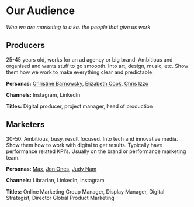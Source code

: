 
<Meta title="Design System|Brand/Audience" />

# Our Audience

_Who we are marketing to a.ka. the people that give us work_

## Producers

25-45 years old, works for an ad agency or big brand. Ambitious and organised and wants stuff to go smoooth. Into art, design, music, etc. Show them how we work to make everything clear and predictable.

**Personas:** [Christine Barnowsky](https://www.linkedin.com/in/christinebarnowsky/), [Elizabeth Cook](https://www.linkedin.com/in/elizabethcooksf/), [Chris Izzo](https://www.linkedin.com/in/christopher-izzo/)

**Channels:** Instagram, LinkedIn

**Titles:** Digital producer, project manager, head of production

## Marketers

30-50. Ambitious, busy, result focused. Into tech and innovative media. Show them how to work with digital to get results. Typically have performance related KPI’s. Usually on the brand or performance marketing team.

**Personas:** [Max](https://www.linkedin.com/in/maxxkleiner/), [Jon Ones](https://www.linkedin.com/in/jonones/), [Judy Nam](https://www.linkedin.com/in/judynam/)

**Channels:** Librarian, LinkedIn, Instagram

**Titles:** Online Marketing Group Manager, Display Manager, Digital Strategist, Director Global Product Marketing
